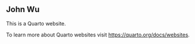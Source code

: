 ## John Wu

This is a Quarto website.

To learn more about Quarto websites visit <https://quarto.org/docs/websites>.


